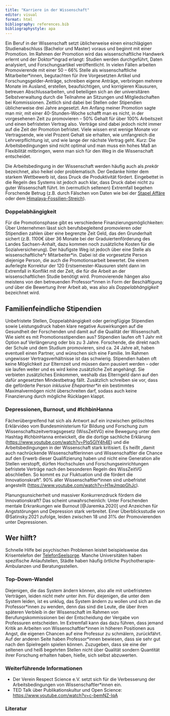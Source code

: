 ```yaml
---
title: "Karriere in der Wissenschaft"
editor: visual
format: html
bibliography: references.bib
bibliographystyle: apa
---
```


Ein Beruf in der Wissenschaft setzt üblicherweise einen einschlägigen Studienabschluss (Bachelor und Master) voraus und beginnt mit einer Promotion. Im Rahmen der Promotion wird das wissenschaftliche Handwerk erlernt und der Doktor\*ingrad erlangt: Studien werden durchgeführt, Daten analysiert, und Forschungsartikel veröffentlicht. In vielen Fällen arbeiten Promovierende mit einer 50 -- 66% Stelle als wissenschaftliche Mitarbeiter\*innen, begutachten für ihre Vorgesetzten Artikel und Forschungsgelder-Anträge, schreiben eigene Anträge, verbringen mehrere Monate im Ausland, erstellen, beaufsichtigen, und korrigieren Klausuren, betreuen Abschlussarbeiten, und beteiligen sich an der universitären Selbstverwaltung durch die Teilnahme an Sitzungen und Mitgliedschaften bei Kommissionen. Zeitlich sind dabei bei Stellen oder Stipendien üblicherweise drei Jahre angesetzt. Am Anfang meiner Promotion sagte man mir, mit einer 40-Stunden-Woche schafft man es nicht, in der vorgesehenen Zeit zu promovieren -- 50% Gehalt für über 100% Arbeitszeit und einen befristeten Vertrag also. Verträge sind dabei jedoch nicht immer auf die Zeit der Promotion befristet. Viele wissen erst wenige Monate vor Vertragsende, wie viel Prozent Gehalt sie erhalten, wie umfangreich die Lehrverpflichtung ist, und wie lange der nächste Vertrag geht. Kurz: Die Arbeitsbedingungen sind nicht optimal und man muss ein hohes Maß an Flexibilität mitbringen, wenn man sich für den Weg in die Wissenschaft entscheidet.

Die Arbeitsbedingung in der Wissenschaft werden häufig auch als *prekär* bezeichnet, also heikel oder problematisch. Der Gedanke hinter dem starkem Wettbewerb ist, dass Druck die Produktivität fördert. Eingebettet in die Regeln des Systems ist jedoch auch klar, dass Druck dabei nicht zu guter Wissenschaft führt. Im (vermutlich seltenen) Extremfall begehen Forschende Betrug (z.B. durch Fälschen von Daten wie bei der [Stapel Affäre](https://de.wikipedia.org/wiki/Diederik_Stapel#Wissenschaftliches_Fehlverhalten) oder dem [Himalaya-Fossilien-Streich](https://en.wikipedia.org/wiki/Himalayan_fossil_hoax)).

### Doppelabhängigkeit

Für die Promotionsphase gibt es verschiedene Finanzierungsmöglichkeiten: Über Unternehmen lässt sich berufsbegleitend promovieren oder Stipendien zahlen über eine begrenzte Zeit Geld, das den Grunderhalt sichert (z.B. 1100€ über 36 Monate bei der Graduiertenförderung des Landes Sachsen-Anhalt, dazu kommen noch zusätzliche Kosten für die Sozialversicherung). Der häufigste Weg ist jedoch über eine Stelle als wissenschaftliche\*r Mitarbeiter\*in. Dabei ist die vorgesetzte Person diejenige Person, die auch die Promotionsarbeit bewertet. Die einem auferlegte Korrektur der 120 Erstsemester-Klausuren steht dann im Extremfall in Konflikt mit der Zeit, die für die Arbeit an der wissenschaftlichen Studie benötigt wird. Promovierende hängen also meistens von den betreuenden Professor\*innen in Form der Beschäftigung *und* über die Bewertung ihrer Arbeit ab, was also als *Doppelabhängigkeit* bezeichnet wird.

::: callout-tip
## Familienfeindliche Stipendien

Unbefristete Stellen, Doppelabhängigkeit oder geringfügige Stipendien sowie Leistungsdruck haben klare negative Auswirkungen auf die Gesundheit der Forschenden und damit auf die Qualität der Wissenschaft. Wie sieht es mit Promotionsstipendien aus? Stipendien laufen oft 1 Jahr mit Option auf Verlängerung oder bis zu 3 Jahre. Forschende, die direkt nach der Schule und dem Studium promovieren, sind ca. 24 Jahre alt, haben eventuell einen Partner, und wünschen sich eine Familie. Im Rahmen ungewisser Vertragsverhältnisse ist das schwierig. Stipendien haben oft keine Möglichkeit zur Elternzeit und müssen dann pausiert werden -- oder sie laufen weiter und es wird keine zusätzliche Zeit angehängt. Sie verbieten zusätzliches Einkommen, weshalb das Elterngeld dann auf den dafür angesetzten Mindestbetrag fällt. Zusätzlich schreiben sie vor, dass die geförderte Person *inklusive Ehepartner\*in* ein bestimmtes Maximalvermögen nicht überschreiten darf, sodass auch keine Finanzierung durch mögliche Rücklagen klappt.
:::

### Depressionen, Burnout, und #IchbinHanna

Fächerübergreifend hat sich als Antwort auf ein inzwischen gelöschtes Erklärvideo vom Bundesministerium für Bildung und Forschung zum Wissenschaftszeitvertragsgesetz (WissZeitVG) eine Bewegung unter dem Hashtag #IchbinHanna entwickelt, die die dortige sachliche Erklärung (<https://www.youtube.com/watch?v=PIq5GlY4h4E>) und die Arbeitsbedingungen in der Wissenschaft stark kritisiert. Es heißt „damit auch nachrückende Wissenschaftlerinnen und Wissenschaftler die Chance auf den Erwerb dieser Qualifizierung haben und nicht eine Generation alle Stellen verstopft, dürfen Hochschulen und Forschungseinrichtungen befristete Verträge nach den besonderen Regeln des WissZeitVG abschließen. So kommt es zur Fluktuation und die fördert die Innovationskraft". 90% aller Wissenschaftler\*innen sind unbefristet angestellt (<https://www.youtube.com/watch?v=H1wJmqpGhJc>).

Planungsunsicherheit und massiver Konkurrenzdruck fördern die Innovationskraft? Das scheint unwahrscheinlich: Unter Forschenden mentale Erkrankungen wie Burnout [@Jaremka.2020] und Anzeichen für Angststörungen und Depression stark verbreitet. Einer Überblicksstudie von @Satinsky.2021 zufolge, leiden zwischen 18 und 31% der Promovierenden unter Depressionen.

::: callout-caution
## Wer hilft?

Schnelle Hilfe bei psychischen Problemen leistet beispielsweise das Krisentelefon der [TelefonSeelsorge](https://www.telefonseelsorge.de). Manche Universitäten haben spezifische Anlaufstellen, Städte haben häufig örtliche Psychotherapie-Ambulanzen und Beratungsstellen.
:::

### Top-Down-Wandel

Diejenigen, die das System ändern können, also alle mit unbefristeten Verträgen, leiden nicht mehr unter ihm. Für diejenigen, die unter dem System leiden, ist es unklug, das System ändern zu wollen und sich an die Professor\*innen zu wenden, denn das sind die Leute, die über ihren späteren Verbleib in der Wissenschaft im Rahmen von Berufungskommissionen bei der Entscheidung der Vergabe von Professuren entscheiden. Im Extremfall kann das dazu führen, dass jemand Kritik an Arbeiten von Wissenschaftler\*innen in höheren Positionen aus Angst, die eigenen Chancen auf eine Professur zu schmälern, zurückfährt. Auf der anderen Seite haben Professor\*innen bewiesen, dass sie sehr gut nach den Spielregeln spielen können. Zuzugeben, dass sie eine der seltenen und heiß begehrten Stellen nicht über Qualität sondern Quantität ihrer Forschung erhalten haben, hieße, sich selbst abzuwerten.

### Weiterführende Informationen

-   Der Verein Respect Science e.V. setzt sich für die Verbesserung der Arbeitsbedingungen von Wissenschaftler\*innen ein.
-   TED Talk über Publikationskultur und Open Science: <https://www.youtube.com/watch?v=c-bemNZ-IqA>

### Literatur

